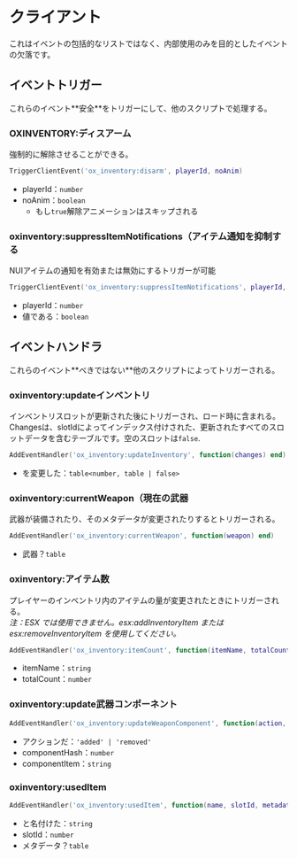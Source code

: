 
# クライアント

これはイベントの包括的なリストではなく、内部使用のみを目的としたイベントの欠落です。

## イベントトリガー

<Callout type="info">
  これらのイベント**安全**をトリガーにして、他のスクリプトで処理する。
</Callout>

### OXINVENTORY:ディスアーム

強制的に解除させることができる。

```lua
TriggerClientEvent('ox_inventory:disarm', playerId, noAnim)
```

- playerId：`number`
- noAnim：`boolean`
  - もし`true`解除アニメーションはスキップされる

### oxinventory:suppressItemNotifications（アイテム通知を抑制する

NUIアイテムの通知を有効または無効にするトリガーが可能

```lua
TriggerClientEvent('ox_inventory:suppressItemNotifications', playerId, value)
```

- playerId：`number`
- 値である：`boolean`

## イベントハンドラ

<Callout type="warning">
  これらのイベント**べきではない**他のスクリプトによってトリガーされる。
</Callout>

### oxinventory:updateインベントリ

インベントリスロットが更新された後にトリガーされ、ロード時に含まれる。\
Changesは、slotIdによってインデックス付けされた、更新されたすべてのスロットデータを含むテーブルです。空のスロットは`false`.

```lua
AddEventHandler('ox_inventory:updateInventory', function(changes) end)
```

- を変更した：`table<number, table | false>`

### oxinventory:currentWeapon（現在の武器

武器が装備されたり、そのメタデータが変更されたりするとトリガーされる。

```lua
AddEventHandler('ox_inventory:currentWeapon', function(weapon) end)
```

- 武器？`table`

### oxinventory:アイテム数

プレイヤーのインベントリ内のアイテムの量が変更されたときにトリガーされる。\
_注：ESX では使用できません。esx:addInventoryItem または esx:removeInventoryItem を使用してください。_

```lua
AddEventHandler('ox_inventory:itemCount', function(itemName, totalCount) end)
```

- itemName：`string`
- totalCount：`number`

### oxinventory:update武器コンポーネント

```lua
AddEventHandler('ox_inventory:updateWeaponComponent', function(action, componentHash, componentItem) end)
```

- アクションだ：`'added' | 'removed'`
- componentHash：`number`
- componentItem：`string`

### oxinventory:usedItem

```lua
AddEventHandler('ox_inventory:usedItem', function(name, slotId, metadata) end)
```

- と名付けた：`string`
- slotId：`number`
- メタデータ？`table`
